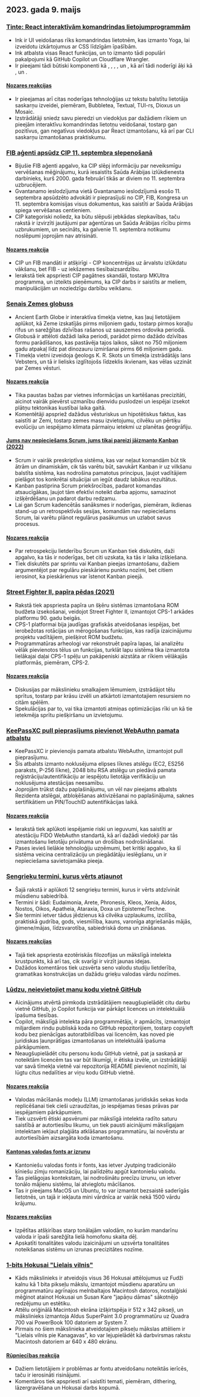 

<CallToAction />

<Steps>

## 2023. gada 9. maijs

### [Tinte: React interaktīvām komandrindas lietojumprogrammām](https://github.com/vadimdemedes/ink)

- Ink ir UI veidošanas rīks komandrindas lietotnēm, kas izmanto Yoga, lai izveidotu izkārtojumus ar CSS līdzīgām īpašībām.
- Ink atbalsta visas React funkcijas, un to izmanto tādi populāri pakalpojumi kā GitHub Copilot un Cloudflare Wrangler.
- Ir pieejami tādi būtiski komponenti kā <Box>, <Text>, <Newline>, <Spacer>, <Static> un <Transform>, kā arī tādi noderīgi āķi kā <useInput>, <useStdin> un <useFocus>.

#### [Nozares reakcijas](http://news.ycombinator.com/item?id=35863837)

- Ir pieejamas arī citas noderīgas tehnoloģijas uz tekstu balstītu lietotāja saskarņu izveidei, piemēram, Bubbletea, Textual, TUI-rs, Dioxus un Mosaic.
- Izstrādātāji sniedz savu pieredzi un viedokļus par dažādiem rīkiem un pieejām interaktīvu komandrindas lietotņu veidošanai, tostarp gan pozitīvus, gan negatīvus viedokļus par React izmantošanu, kā arī par CLI saskarņu izmantošanas praktiskumu.

### [FIB aģenti apsūdz CIP 11. septembra slepenošanā](https://www.spytalk.co/p/exclusive-fbi-agents-accuse-cia-of)

- Bijušie FIB aģenti apgalvo, ka CIP slēpj informāciju par neveiksmīgu vervēšanas mēģinājumu, kurā iesaistīts Saūda Arābijas izlūkdienesta darbinieks, kurš 2000. gada februārī tikās ar diviem no 11. septembra uzbrucējiem.
- Gvantanamo ieslodzījuma vietā Gvantanamo ieslodzījumā esošo 11. septembra apsūdzēto advokāti ir pieprasījuši no CIP, FIB, Kongresa un 11. septembra komisijas visus dokumentus, kas saistīti ar Saūda Arābijas spiega vervēšanas centieniem.
- CIP kategoriski noliedz, ka būtu slēpuši jebkādas slepkavības, taču rakstā ir izvirzīti jautājumi par aģentūras un Saūda Arābijas rīcību pirms uzbrukumiem, un secināts, ka galvenie 11. septembra notikumu noslēpumi joprojām nav atrisināti.

#### [Nozares reakcija](http://news.ycombinator.com/item?id=35862656)

- CIP un FIB mandāti ir atšķirīgi - CIP koncentrējas uz ārvalstu izlūkdatu vākšanu, bet FIB - uz iekšzemes tiesībaizsardzību.
- Ierakstā tiek apspriesti CIP pagātnes skandāli, tostarp MKUltra programma, un izteikts pieņēmums, ka CIP darbs ir saistīts ar meliem, manipulācijām un noziedzīgu darbību veikšanu.

### [Senais Zemes globuss](https://dinosaurpictures.org/ancient-earth/#470)

- Ancient Earth Globe ir interaktīva tīmekļa vietne, kas ļauj lietotājiem aplūkot, kā Zeme izskatījās pirms miljoniem gadu, tostarp pirmos koraļļu rifus un sarežģītas dzīvības rašanos uz sauszemes ordovika periodā.
- Globusā ir attēloti dažādi laika periodi, parādot pirmo dažādo dzīvības formu parādīšanos, kas pastāvēja tajos laikos, sākot no 750 miljoniem gadu atpakaļ līdz pat dinozauru izmiršanai pirms 66 miljoniem gadu.
- Tīmekļa vietni izveidoja ģeologs K. R. Skots un tīmekļa izstrādātājs Ians Vebsters, un tā ir lielisks izglītojošs līdzeklis ikvienam, kas vēlas uzzināt par Zemes vēsturi.

#### [Nozares reakcija](http://news.ycombinator.com/item?id=35856820)

- Tika paustas bažas par vietnes informācijas un kartēšanas precizitāti, aicinot vairāk pievērst uzmanību dienvidu puslodzei un iespējai izsekot plātņu tektonikas kustībai laika gaitā.
- Komentētāji apspriež dažādus vēsturiskus un hipotētiskus faktus, kas saistīti ar Zemi, tostarp zemes masu izvietojumu, cilvēku un pērtiķu evolūciju un iespējamo klimata pārmaiņu ietekmi uz planētas ģeogrāfiju.

#### [Jums nav nepieciešams Scrum, jums tikai pareizi jāizmanto Kanban (2022)](https://lucasfcosta.com/2022/10/02/scrum-versus-kanban.html)

- Scrum ir vairāk preskriptīva sistēma, kas var neļaut komandām būt tik ātrām un dinamiskām, cik tās varētu būt, savukārt Kanban ir uz vilkšanu balstīta sistēma, kas nodrošina pamatotus principus, ļaujot vadītājiem pielāgot tos konkrētai situācijai un iegūt daudz labākus rezultātus.
- Kanban pastiprina Scrum priekšrocības, padarot komandas atsaucīgākas, ļaujot tām efektīvi noteikt darba apjomu, samazinot izšķērdēšanu un padarot darbu redzamu.
- Lai gan Scrum kadencētās sanāksmes ir noderīgas, piemēram, ikdienas stand-up un retrospektīvās sesijas, komandām nav nepieciešams Scrum, lai varētu plānot regulārus pasākumus un uzlabot savus procesus.

#### [Nozares reakcija](http://news.ycombinator.com/item?id=35857463)

- Par retrospekciju lietderību Scrum un Kanban tiek diskutēts, daži apgalvo, ka tās ir noderīgas, bet citi uzskata, ka tās ir laika izšķiešana.
- Tiek diskutēts par sprintu vai Kanban pieejas izmantošanu, dažiem argumentējot par regulāru pieskārienu punktu nozīmi, bet citiem ierosinot, ka pieskārienus var īstenot Kanban pieejā.

### [Street Fighter II, papīra pēdas (2021)](https://fabiensanglard.net/sf2_sheets/index.html)

- Rakstā tiek apspriesta papīra un šķēru sistēmas izmantošana ROM budžeta izsekošanai, veidojot Street Fighter II, izmantojot CPS-1 arkādes platformu 90. gadu beigās.
- CPS-1 platformai bija jaudīgas grafiskās atveidošanas iespējas, bet ierobežotas rotācijas un mērogošanas funkcijas, kas radīja izaicinājumu projektu vadītājiem, piešķirot ROM budžetu.
- Programmatūras arheologi var rekonstruēt papīra lapas, lai analizētu vēlāk pievienotos tēlus un funkcijas, turklāt lapu sistēma tika izmantota lielākajai daļai CPS-1 spēļu un pakāpeniski aizstāta ar rīkiem vēlākajās platformās, piemēram, CPS-2.

#### [Nozares reakcija](http://news.ycombinator.com/item?id=35859338)

- Diskusijas par mākslinieku smalkajiem lēmumiem, izstrādājot tēlu sprītus, tostarp par krāsu izvēli un atkārtoti izmantotajiem resursiem no citām spēlēm.
- Spekulācijas par to, vai tika izmantoti atmiņas optimizācijas rīki un kā tie ietekmēja sprītu piešķiršanu un izvietojumu.

### [KeePassXC pull pieprasījums pievienot WebAuthn pamata atbalstu](https://github.com/keepassxreboot/keepassxc/pull/8825)

- KeePassXC ir pievienojis pamata atbalstu WebAuthn, izmantojot pull pieprasījumu.
- Šis atbalsts izmanto noklusējuma elipses līknes atslēgu (EC2, ES256 paraksts, P-256 līkne), 2048 bitu RSA atslēgu un piedāvā pamata reģistrāciju/autentifikāciju ar iespējotu lietotāja verifikāciju un noklusējuma atestācijas neesamību.
- Joprojām trūkst dažu paplašinājumu, un vēl nav pieejams atbalsts Rezidenta atslēgai, atbloķēšanas aktivizēšanai no paplašinājuma, saknes sertifikātiem un PIN/TouchID autentifikācijas laikā.

#### [Nozares reakcija](http://news.ycombinator.com/item?id=35859877)

- Ierakstā tiek aplūkoti iespējamie riski un ieguvumi, kas saistīti ar atestāciju FIDO WebAuthn standartā, kā arī dažādi viedokļi par tās izmantošanu lietotāju privātuma un drošības nodrošināšanai.
- Pases ievieš lielākie tehnoloģiju uzņēmumi, bet kritiķi apgalvo, ka šī sistēma veicina centralizāciju un piegādātāju ieslēgšanu, un ir nepieciešama savietojamāka pieeja.

### [Sengrieķu termini, kurus vērts atjaunot](https://classicalwisdom.substack.com/p/12-ancient-greek-terms-that-should)

- Šajā rakstā ir aplūkoti 12 sengrieķu termini, kurus ir vērts atdzīvināt mūsdienu sabiedrībā.
- Termini ir šādi: Eudaimonia, Arete, Phronesis, Kleos, Xenia, Aidos, Nostos, Oikos, Apatheia, Ataraxia, Doxa un Episteme/Techne.
- Šie termini ietver tādus jēdzienus kā cilvēka uzplaukums, izcilība, praktiskā gudrība, gods, viesmīlība, kauns, varonīga atgriešanās mājās, ģimene/mājas, līdzsvarotība, sabiedriskā doma un zināšanas.

#### [Nozares reakcijas](http://news.ycombinator.com/item?id=35867935)

- Tajā tiek apspriesta ezotēriskās filozofijas un mākslīgā intelekta krustpunkts, kā arī tas, cik svarīgi ir virzīt jaunas idejas.
- Dažādos komentāros tiek uzsvērta seno valodu studiju lietderība, gramatikas konstrukcijas un dažādu grieķu valodas vārdu nozīmes.

### [Lūdzu, neievietojiet manu kodu vietnē GitHub](https://nogithub.codeberg.page/)

- Aicinājums atvērtā pirmkoda izstrādātājiem neaugšupielādēt citu darbu vietnē GitHub, jo Copilot funkcija var pārkāpt licences un intelektuālā īpašuma tiesības.
- Copilot, mākslīgā intelekta pāra programmētājs, ir apmācīts, izmantojot miljardiem rindu publiskā koda no GitHub repozitorijiem, tostarp copyleft kodu bez pienācīgas autoratbildības vai licencēm, kas noved pie juridiskas ļaunprātīgas izmantošanas un intelektuālā īpašuma pārkāpumiem.
- Neaugšupielādēt citu personu kodu GitHub vietnē, pat ja saskaņā ar noteiktām licencēm tas var būt likumīgi, ir ētiska izvēle, un izstrādātāji var savā tīmekļa vietnē vai repozitorija README pievienot nozīmīti, lai lūgtu citus nedalīties ar viņu kodu GitHub vietnē.

#### [Nozares reakcija](http://news.ycombinator.com/item?id=35859142)

- Valodas mācīšanās modeļu (LLM) izmantošanas juridiskās sekas koda replicēšanai tiek cieši uzraudzītas, jo iespējamas tiesas prāvas par iespējamiem pārkāpumiem.
- Tiek uzsvērti ētiski apsvērumi par mākslīgā intelekta radīto saturu saistībā ar autortiesību likumu, un tiek pausti aicinājumi mākslīgajam intelektam iekļaut plaģiāta atklāšanas programmatūru, lai novērstu ar autortiesībām aizsargāta koda izmantošanu.

#### [Kantonas valodas fonts ar izrunu](https://visual-fonts.com/)

- Kantoniešu valodas fonts ir fonts, kas ietver Jyutping tradicionālo ķīniešu zīmju romanizāciju, lai palīdzētu apgūt kantoniešu valodu.
- Tas pielāgojas kontekstam, lai nodrošinātu precīzu izrunu, un ietver tonālo mājienu sistēmu, lai atvieglotu mācīšanos.
- Tas ir pieejams MacOS un Ubuntu, to var izmantot bezsaistē saderīgās lietotnēs, un tajā ir iekļauta mini vārdnīca ar vairāk nekā 1500 vārdu krājumu.

#### [Nozares reakcijas](http://news.ycombinator.com/item?id=35867275)

- Izpētītas atšķirības starp tonālajām valodām, no kurām mandarīnu valoda ir īpaši sarežģīta lielā homofonu skaita dēļ.
- Apskatīti tonalitātes valodu izaicinājumi un uzsvērta tonalitātes noteikšanas sistēmu un izrunas precizitātes nozīme.

### [1-bits Hokusai "Lielais vilnis"](https://www.hypertalking.com/2023/05/08/1-bit-pixel-art-of-hokusais-the-great-wave-off-kanagawa/)

- Kāds mākslinieks ir atveidojis visus 36 Hokusai attēlojumus uz Fudži kalnu kā 1 bita pikseļu mākslu, izmantojot mūsdienu aparatūru un programmatūru agrīnajos melnbaltajos Macintosh datoros, nostalģiski mēģinot atainot Hokusai un Susan Kare "japāņu dāmas" sākotnējo redzējumu un estētiku.
- Attēlu oriģinālā Macintosh ekrāna izšķirtspēja ir 512 x 342 pikseļi, un mākslinieks izmantoja Aldus SuperPaint 3.0 programmatūru uz Quadra 700 vai PowerBook 100 datoriem ar System 7.
- Pirmais no šiem mākslinieka atveidotajiem pikseļu mākslas attēliem ir "Lielais vilnis pie Kanagavas", ko var lejupielādēt kā darbvirsmas rakstu Macintosh datoriem ar 640 x 480 ekrānu.

#### [Rūpniecības reakcija](http://news.ycombinator.com/item?id=35866283)

- Dažiem lietotājiem ir problēmas ar fontu atveidošanu noteiktās ierīcēs, taču ir ierosināti risinājumi.
- Komentāros tiek apspriesti arī saistīti temati, piemēram, dithering, lāzergravēšana un Hokusai darbs kopumā.

</Steps>
